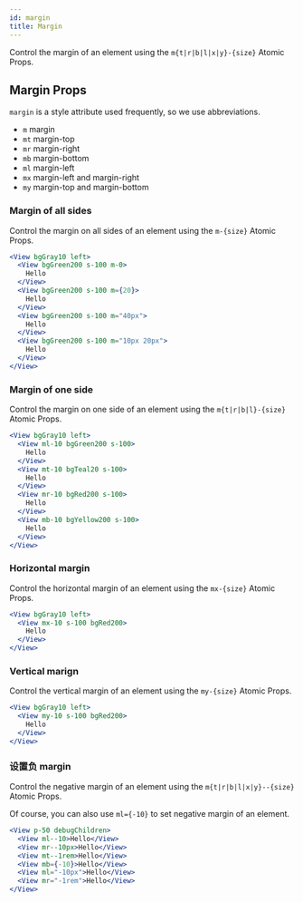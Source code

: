 ```yaml
---
id: margin
title: Margin
---
```


Control the margin of an element using the `m{t|r|b|l|x|y}-{size}` Atomic Props.

## Margin Props

`margin` is a style attribute used frequently, so we use abbreviations.

- `m` margin
- `mt` margin-top
- `mr` margin-right
- `mb` margin-bottom
- `ml` margin-left
- `mx` margin-left and margin-right
- `my` margin-top and margin-bottom

### Margin of all sides

Control the margin on all sides of an element using the `m-{size}` Atomic Props.

```jsx live
<View bgGray10 left>
  <View bgGreen200 s-100 m-0>
    Hello
  </View>
  <View bgGreen200 s-100 m={20}>
    Hello
  </View>
  <View bgGreen200 s-100 m="40px">
    Hello
  </View>
  <View bgGreen200 s-100 m="10px 20px">
    Hello
  </View>
</View>
```

### Margin of one side

Control the margin on one side of an element using the `m{t|r|b|l}-{size}` Atomic Props.

```jsx live
<View bgGray10 left>
  <View ml-10 bgGreen200 s-100>
    Hello
  </View>
  <View mt-10 bgTeal20 s-100>
    Hello
  </View>
  <View mr-10 bgRed200 s-100>
    Hello
  </View>
  <View mb-10 bgYellow200 s-100>
    Hello
  </View>
</View>
```

### Horizontal margin

Control the horizontal margin of an element using the `mx-{size}` Atomic Props.

```jsx live
<View bgGray10 left>
  <View mx-10 s-100 bgRed200>
    Hello
  </View>
</View>
```

### Vertical marign

Control the vertical margin of an element using the `my-{size}` Atomic Props.

```jsx live
<View bgGray10 left>
  <View my-10 s-100 bgRed200>
    Hello
  </View>
</View>
```

### 设置负 margin

Control the negative margin of an element using the `m{t|r|b|l|x|y}--{size}` Atomic Props.

Of course, you can also use `ml={-10}` to set negative margin of an element.

```jsx live
<View p-50 debugChildren>
  <View ml--10>Hello</View>
  <View mr--10px>Hello</View>
  <View mt--1rem>Hello</View>
  <View mb={-10}>Hello</View>
  <View ml="-10px">Hello</View>
  <View mr="-1rem">Hello</View>
</View>
```
